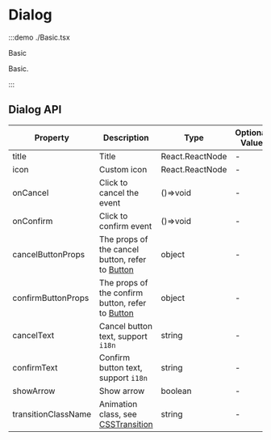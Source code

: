 # Dialog

:::demo ./Basic.tsx

Basic

Basic.

:::

## Dialog API

| Property | Description | Type | Optional Value | Default | Require |
| --- | --- | --- | --- | --- | --- |
| title | Title | React.ReactNode | - | - | true |
| icon | Custom icon | React.ReactNode | - | - | false |
| onCancel | Click to cancel the event | ()=>void | - | - | false |
| onConfirm | Click to confirm event | ()=>void | - | - | false |
| cancelButtonProps | The props of the cancel button, refer to [Button](/Button) | object | - | - | false |
| confirmButtonProps | The props of the confirm button, refer to [Button](/Button) | object | - | - | false |
| cancelText | Cancel button text, support `i18n` | string | - | 取消 | false |
| confirmText | Confirm button text, support `i18n` | string | - | 确认 | false |
| showArrow | Show arrow | boolean | - | - | false |
| transitionClassName | Animation class, see [CSSTransition](/CSSTransition) | string | - | 'xl-popconfirm' | false |
